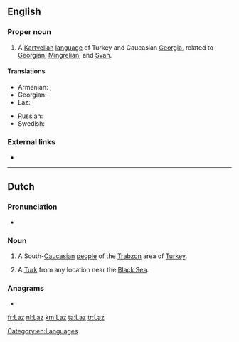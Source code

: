 {{also|laz|láz|läz|laž}}
==English==
{{wikipedia|Laz language}}

===Proper noun===
{{en-proper noun}}

# A [[Kartvelian]] [[language]] of Turkey and Caucasian [[Georgia]], related to [[Georgian]], [[Mingrelian]], and [[Svan]].

====Translations====
{{trans-top|language}}
* Armenian: {{t+|hy|լազերեն}}, {{t+|hy|ճաներեն}}
* Georgian: {{t|ka|ლაზური}}
* Laz: {{t|lzz|ლაზური ნენა}}
{{trans-mid}}
* Russian: {{t+|ru|ла́зский|m}}
* Swedish: {{t+|sv|laziska|c}}
{{trans-bottom}}

===External links===
* {{ethnologue|code=lzz}}

[[Category:en:Languages]]

----

==Dutch==

===Pronunciation===
* {{audio|Nl-Laz.ogg|Audio|lang=nl}}

===Noun===
{{nl-noun|m|-|-}}

# A South-[[Caucasian]] [[w:Laz people|people]] of the [[w:Trabzon|Trabzon]] area of [[Turkey]].
# {{lb|nl|slang}} A [[Turk]] from any location near the [[Black Sea]].

===Anagrams===
* {{l|nl|zal}}

[[fr:Laz]]
[[nl:Laz]]
[[km:Laz]]
[[ta:Laz]]
[[tr:Laz]]